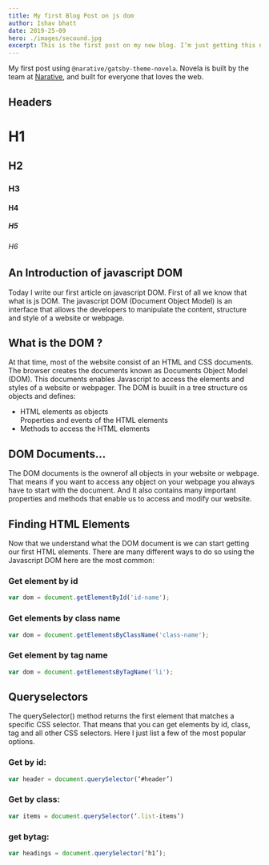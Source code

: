 ```yaml
---
title: My first Blog Post on js dom
author: Ishav bhatt
date: 2019-25-09
hero: ./images/secound.jpg
excerpt: This is the first post on my new blog. I’m just getting this new blog going, so stay tuned for more.
---
```


My first post using `@narative/gatsby-theme-novela`. Novela is built by the team at [Narative](https://narative.co), and built for everyone that loves the web.

## Headers

# H1


## H2

### H3

#### H4

##### H5

###### H6

##  An Introduction of javascript DOM

Today I write our first article on javascript DOM. First of all we know that what is js DOM. The javascript DOM (Document Object Model) is an interface that allows the developers to manipulate the content, structure and style of a website or webpage.  

## What is the DOM ?

At that time, most of the website consist of an HTML and CSS documents. The browser creates the documents known as Documents Object Model (DOM). This documents enables Javascript to access the elements and styles of a website or webpager. The DOM is buuilt in a tree structure os objects and defines:

<ul>
<li>HTML elements as objects</li
<li>Properties and events of the HTML elements</li>
<li>Methods to access the HTML elements</li>
</ul>


## DOM Documents...

The  DOM documents is the ownerof all objects in your website or webpage. That means if you want to access any object on your webpage you always have to start with the document. And It also contains many important properties and methods that enable us to access and modify our website.

## Finding HTML Elements

Now that we understand what the DOM document is we can start getting our first HTML elements. There are many different ways to do so using the Javascript DOM here are the most common:

### Get element by id

```javascript
var dom = document.getElementById('id-name');

```
### Get elements by class name


```javascript
var dom = document.getElementsByClassName('class-name');

```
### Get element by tag name

```javascript
var dom = document.getElementsByTagName('li');

```

## Queryselectors

The querySelector() method returns the first element that matches a specific CSS selector. That means that you can get elements by id, class, tag and all other CSS selectors. Here I just list a few of the most popular options.

### Get by id:

```javascript
var header = document.querySelector(‘#header’)

```

### Get by class:

```javascript
var items = document.querySelector(‘.list-items’)

```
### get bytag:

```javascript
var headings = document.querySelector(‘h1’);

```